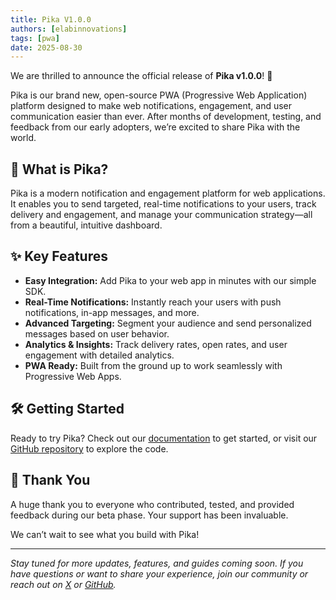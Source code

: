 ```yaml
---
title: Pika V1.0.0
authors: [elabinnovations]
tags: [pwa]
date: 2025-08-30
---
```


We are thrilled to announce the official release of **Pika v1.0.0**! 🎉

Pika is our brand new, open-source PWA (Progressive Web Application) platform designed to make web notifications, engagement, and user communication easier than ever. After months of development, testing, and feedback from our early adopters, we’re excited to share Pika with the world.

<!-- truncate -->

## 🚀 What is Pika?

Pika is a modern notification and engagement platform for web applications. It enables you to send targeted, real-time notifications to your users, track delivery and engagement, and manage your communication strategy—all from a beautiful, intuitive dashboard.

## ✨ Key Features

- **Easy Integration:** Add Pika to your web app in minutes with our simple SDK.
- **Real-Time Notifications:** Instantly reach your users with push notifications, in-app messages, and more.
- **Advanced Targeting:** Segment your audience and send personalized messages based on user behavior.
- **Analytics & Insights:** Track delivery rates, open rates, and user engagement with detailed analytics.
- **PWA Ready:** Built from the ground up to work seamlessly with Progressive Web Apps.

## 🛠️ Getting Started

Ready to try Pika? Check out our [documentation](https://elabins.com/pika/docs) to get started, or visit our [GitHub repository](https://github.com/e-labinnovations/pika) to explore the code.

## 🙏 Thank You

A huge thank you to everyone who contributed, tested, and provided feedback during our beta phase. Your support has been invaluable.

We can’t wait to see what you build with Pika!

---

*Stay tuned for more updates, features, and guides coming soon. If you have questions or want to share your experience, join our community or reach out on [X](https://twitter.com/elabinnovations) or [GitHub](https://github.com/e-labinnovations/pika/issues).*

